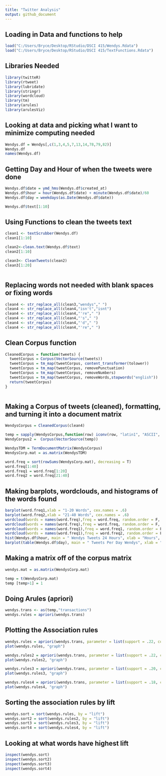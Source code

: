 ```yaml
---
title: "Twitter Analysis"
output: github_document
---
```


## Loading in Data and functions to help
```r
load("C:/Users/Bryce/Desktop/RStudio/DSCI 415/Wendys.Rdata")
load("C:/Users/Bryce/Desktop/RStudio/DSCI 415/TextFunctions.Rdata")
```
## Libraries Needed
```r
library(twitteR)
library(rtweet)
library(lubridate)
library(stringr)
library(wordcloud)
library(tm)
library(arules)
library(arulesViz)
```


## Looking at data and picking what I want to minimize computing needed
```r
Wendys.df = Wendys[,c(1,3,4,5,7,13,14,78,79,82)]
Wendys.df
names(Wendys.df)

```

## Getting Day and Hour of when the tweets were done
```r
Wendys.df$date = ymd_hms(Wendys.df$created_at)
Wendys.df$hour = hour(Wendys.df$date) + minute(Wendys.df$date)/60
Wendys.df$day = weekdays(as.Date(Wendys.df$date))

Wendys.df$text[1:10]
```


## Using Functions to clean the tweets text
```r

clean1 <- textScrubber(Wendys.df)
clean1[1:10]

clean2<-clean.text(Wendys.df$text)
clean2[1:10]

clean3<- CleanTweets(clean2)
clean3[1:20]



```

## Replacing words not needed with blank spaces or fixing words
```r
clean4 <- str_replace_all(clean3,"wendys"," ")
clean4 <- str_replace_all(clean4,"isn't","isnt")
clean4 <- str_replace_all(clean4,"'re"," ")
clean4 <- str_replace_all(clean4,"'s"," ")
clean4 <- str_replace_all(clean4,"'d"," ")
clean4 <- str_replace_all(clean4,"'re"," ")

```

## Clean Corpus function
```r
CleanedCorpus = function(tweets) {
  tweetCorpus = Corpus(VectorSource(tweets))
  tweetCorpus = tm_map(tweetCorpus, content_transformer(tolower))
  tweetCorpus = tm_map(tweetCorpus, removePunctuation)
  tweetCorpus = tm_map(tweetCorpus, removeNumbers)
  tweetCorpus = tm_map(tweetCorpus, removeWords,stopwords("english"))
  return(tweetCorpus)
}



```

## Making a Corpus of tweets (cleaned), formatting, and turning it into a document matrix
```r
WendysCorpus = CleanedCorpus(clean4)

temp = sapply(WendysCorpus,function(row) iconv(row, "latin1", "ASCII", sub = ""))
WendyCorpus2 =  Corpus(VectorSource(temp))

WendysTDM = TermDocumentMatrix(WendysCorpus)
WendysCorp.mat = as.matrix(WendysTDM)
```


```r

word.freq = sort(rowSums(WendysCorp.mat), decreasing = T)
word.freq[1:40]
word.freq1 = word.freq[1:20]
word.freq2 = word.freq[21:40]


```

## Making barplots, wordclouds, and histograms of the words found
```r

barplot(word.freq1,xlab = "1-20 Words", cex.names = .6)
barplot(word.freq2,xlab = "21-40 Words", cex.names = .6)
wordcloud(words = names(word.freq),freq = word.freq, random.order = F, col = rainbow(1000),min.freq = 5,max.words = 30)
wordcloud(words = names(word.freq),freq = word.freq, random.order = F, col = rainbow(1000),min.freq = 10,max.words = 50)
wordcloud(words = names(word.freq1),freq = word.freq1, random.order = F, col = rainbow(1000),min.freq = 5,max.words = 30)
wordcloud(words = names(word.freq1),freq = word.freq2, random.order = F, col = rainbow(1000),min.freq = 10,max.words = 50)
hist(Wendys.df$hour, main = " Wendys Tweets 24 Hours", xlab = "Hours", col="Blue")
barplot(table(Wendys.df$day), main = " Tweets Per Day Wendys", xlab = "Weekdays", col="Blue")


```

## Making a matrix off of the corpus matrix
```r

wendys.mat = as.matrix(WendysCorp.mat)

temp = t(WendysCorp.mat)
temp [temp>1] = 1


```

## Doing Arules (apriori)
```r

wendys.trans <- as(temp,"transactions")
wendys.rules = apriori(wendys.trans) 

```

## Plotting the Association rules
```r
wendys.rules = apriori(wendys.trans, parameter = list(support = .22, conf = .85)) 
plot(wendys.rules, "graph")

wendys.rules2 = apriori(wendys.trans, parameter = list(support = .22, conf = .8)) 
plot(wendys.rules2, "graph")

wendys.rules3 = apriori(wendys.trans, parameter = list(support = .20, conf = .8)) 
plot(wendys.rules3, "graph")

wendys.rules4 = apriori(wendys.trans, parameter = list(support = .18, conf = .6)) 
plot(wendys.rules4, "graph")


```

## Sorting the association rules by lift
```r

wendys.sort = sort(wendys.rules, by = "lift")
wendys.sort2 = sort(wendys.rules2, by = "lift")
wendys.sort3 = sort(wendys.rules3, by = "lift")
wendys.sort4 = sort(wendys.rules4, by = "lift")

```

## Looking at what words have highest lift 
```r
inspect(wendys.sort)
inspect(wendys.sort2)
inspect(wendys.sort3)
inspect(wendys.sort4)
```
